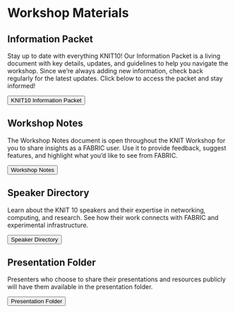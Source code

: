 
# Workshop Materials

## Information Packet

Stay up to date with everything KNIT10! Our Information Packet is a living document with key details, updates, and guidelines to help you navigate the workshop. Since we’re always adding new information, check back regularly for the latest updates. Click below to access the packet and stay informed!

<div class="button-container">
  <Button linkto="https://docs.google.com/document/d/1LlYbh9hTWC-QYtCEy64F5QBY3F735__jtPHsvPGXN3o/edit?tab=t.0">KNIT10 Information Packet</Button>
</div>

## Workshop Notes

The Workshop Notes document is open throughout the KNIT Workshop for you to share insights as a FABRIC user. Use it to provide feedback, suggest features, and highlight what you’d like to see from FABRIC.

<div class="button-container">
  <Button linkto="https://docs.google.com/document/d/1pXFgPvFGOw5vQQ7d0i9vIHPyHOQ8Pwj1vcgnxVL2WQg/edit?tab=t.0#heading=h.c5vtoxcxkn0f">Workshop Notes</Button>
</div>

## Speaker Directory

Learn about the KNIT 10 speakers and their expertise in networking, computing, and research. See how their work connects with FABRIC and experimental infrastructure.

<div class="button-container">
  <Button linkto="https://docs.google.com/document/d/1wY1p8LzahZXvenDUU_A8vChvQNRqVRJATeK3p2j9_JQ/edit?tab=t.0">Speaker Directory</Button>
</div>

## Presentation Folder

Presenters who choose to share their presentations and resources publicly will have them available in the presentation folder.

<div class="button-container">
  <Button linkto="https://drive.google.com/drive/folders/1Ki3RHiTp7X1UhYeQ-qr48io5exiclNp6">Presentation Folder</Button>
</div>
